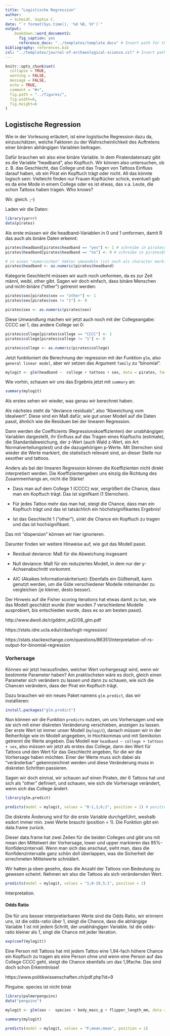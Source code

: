 ```yaml
---
title: "Logistische Regression"
author:
  - Schmidt, Sophie C.
date: "`r format(Sys.time(), '%d %B, %Y')`"
output: 
    bookdown::word_document2:
      fig_caption: yes
      reference_docx: "../templates/template.docx" # Insert path for the DOCX file
bibliography: references.bib
csl: "../templates/journal-of-archaeological-science.csl" # Insert path for the bib-style
---
```



```r
knitr::opts_chunk$set(
  collapse = TRUE,
  warning = FALSE,
  message = FALSE,
  echo = TRUE,
  comment = "#>",
  fig.path = "../figures/",
  fig.width=6, 
  fig.height=6
)
```


## Logistische Regression

Wie in der Vorlesung erläutert, ist eine logistische Regression dazu da, einzuschätzen, welche Faktoren zu der Wahrscheinlichkeit des Auftretens einer binären abhängigen Variablen beitragen.

Dafür brauchen wir also eine binäre Variable.
In dem Piratendatensatz gibt es die Variable "headband", also Kopftuch. Wir können also untersuchen, ob z. B. das Geschlecht, das College und das Tragen von Tattoos Einfluss darauf haben, ob ein Pirat ein Kopftuch trägt oder nicht. All das könnte logisch sein: Vielleicht finden nur Frauen Kopftücher schick, eventuell gab es da eine Mode in einem College oder es ist etwas, das v.a. Leute, die schon Tattoos haben tragen. Who knows? 

Wir. gleich. ;-)

Laden wir die Daten:

```r
library(yarrr)
data(pirates)
```

Als erste müssen wir die headband-Variablen in 0 und 1 umformen, damit R das auch als binäre Daten erkennt:
```r
pirates$headband[pirates$headband == "yes"] <- 1 # schreibe in pirates$headband, da wo in der Spalte headband "yes" steht, eine 1 hin
pirates$headband[pirates$headband == "no"] <- 0 # schreibe in pirates$headband, da wo in der Spalte headband "no" steht, eine 0 hin

# in einen "numerischen" Vektor umwandeln (ist noch als character markiert)
pirates$headband <- as.numeric(pirates$headband)
```

Kategorie Geschlecht müssen wir auch noch umformen, da es zur Zeit männl, weibl, other gibt. Sagen wir doch einfach, dass binäre Menschen und nicht-binäre ("other") getrennt werden:

```r
pirates$sex[pirates$sex == "other"] <- 1
pirates$sex[pirates$sex != "1"] <- 0

pirates$sex <- as.numeric(pirates$sex)

```

Diese Umwandlung machen wir jetzt auch noch mit der Collegeangabe:
CCCC sei 1, das andere College sei 0:
```r
pirates$college[pirates$college == "CCCC"] <- 1
pirates$college[pirates$college != "1"] <- 0

pirates$college <- as.numeric(pirates$college)

```




Jetzt funktioniert die Berechnung der regression mit der Funktion `glm`, also `general linear model`, aber wir setzen das Argument `family` zu "binomial".

```r
mylogit <- glm(headband ~  college + tattoos + sex, data = pirates, family = "binomial")
```

Wie vorhin, schauen wir uns das Ergebnis jetzt mit `summary` an:

```r
summary(mylogit)
```

Als erstes sehen wir wieder, was genau wir berechnet haben. 

Als nächstes steht da "deviance residuals", also "Abweichung vom Idealwert". Diese sind ein Maß dafür, wie gut unser Modell auf die Daten passt, ähnlich wie die Residuen bei der linearen Regression.

Dann werden die Coefficients (Regressionskoeffizienten) der unabhängigen Variablen dargestellt, ihr Einfluss auf das Tragen eines Kopftuchs (estimate), die Standardabweichung, der z-Wert (auch Wald z-Wert, ein Art Normalverteilungstest) und die dazugehörigen p-Werte. Mit Sternchen sind wieder die Werte markiert, die statistisch relevant sind, an dieser Stelle nur sexother und tattoos.

Anders als bei der linearen Regression können die Koeffizienten nicht direkt interpretiert werden. Die Koeffizientengeben uns einzig die Richtung des Zusammenhangs an, nicht die Stärke! 

 - Dass man auf dem College 1 (CCCC) war, vergrößert die Chance, dass man ein Kopftuch trägt. Das ist signifkant (1 Sternchen).
 
 - Für jedes Tattoo mehr das man hat, steigt die Chance, dass man ein Kopftuch trägt und das ist tatsächlich ein höchstsignifikantes Ergebnis!
 
 - Ist das Geschlecht 1 ("other"), sinkt die Chance ein Kopftuch zu tragen und das ist hochsignifikant.
 
 Das mit "dispersion" können wir hier ignorieren.

Darunter finden wir weitere Hinweise auf, wie gut das Modell passt. 

 - Residual deviance: Maß für die Abweichung insgesamt
 
 - Null deviance: Maß für ein reduziertes Modell, in dem nur der y-Achsenabschnitt vorkommt.
 
 - AIC (Akaikes Informationskriterium): Ebenfalls ein Güßtemaß, kann genutzt werden, um die Güte verschiedener Modelle miteinander zu vergleichen (je kleiner, desto besser).
 
Der Hinweis auf die Fisher scoring iterations hat etwas damit zu tun, wie das Modell geschätzt wurde (hier wurden 7 verschiedene Modelle ausprobiert, bis entschieden wurde, dass es so am besten passt).

http://www.dwoll.de/r/gddmr_ed2/08_glm.pdf 

https://stats.idre.ucla.edu/r/dae/logit-regression/ 

https://stats.stackexchange.com/questions/86351/interpretation-of-rs-output-for-binomial-regression

### Vorhersage
Können wir jetzt herausfinden, welcher Wert vorhergesagt wird, wenn wir bestimmte Parameter haben? Am praktischsten wäre es doch, gleich einen Parameter sich verändern zu lassen und dann zu schauen, wie sich die Chancen verändern, dass der Pirat ein Kopftuch trägt.

Dazu brauchen wir ein neues Paket namens `glm.predict`, das wir installieren:
```r
install.packages("glm.predict") 
```

Nun können wir die Funktion `predicts` nutzen, um uns Vorhersagen und wie sie sich mit einer diskreten Veränderung verschieben, anzeigen zu lassen. Der erste Wert ist immer unser Modell (`mylogit`), danach müssen wir in der Reihenfolge wie im Modell angegeben, in Hochkommas und mit Semikolon getrennt die Werte angeben. Das Modell war `headband ~ college + tattoos + sex`, also müssen wir jetzt als erstes das College, dann den Wert für Tattoos und den Wert für das Geschlecht angeben, für die wir die Vorhersage haben möchten. Einer der Werte muss sich dabei als "veränderbar" gekennzeichnet werden und diese Veränderung muss in diskreten Schritten passieren.  

Sagen wir doch einmal, wir schauen auf einen Piraten, der 6 Tattoos hat und sich als "other" definiert, und schauen, wie sich die Vorhersage verändert, wenn sich das College ändert. 
```r
library(glm.predict)

predicts(model = mylogit, values = "0-1,1;6;1", position = 1) # position = 1 bedeutet der erste Wert wird verändert

```
Die diskrete Änderung wird für die erste Variable durchgeführt, weshalb esdort immer min. zwei Werte braucht (position = 1). Die Funktion gibt ein data.frame zurück.

Dieser data.frame hat zwei Zeilen für die beiden Colleges und gibt uns mit mean den Mittelwert der Vorhersage, lower und upper markieren das 95%-Konfidenzintervall. Wenn man sich das anschaut, sieht man, dass die Konfidenzintervalle ganz schön doll überlappen, was die Sicherheit der errechmeten Mittelwerte schmälert. 

Wir hatten ja oben gesehn, dass die Anzahl der Tattoos von Bedeutung zu gewesen scheint. Nehmen wir also die Tattoos als sich verändernden Wert. 

```r
predicts(model = mylogit, values = "1;0-19,5;1", position = 2) 

```

Interpretation.


#### Odds Ratio

Die für uns besser interpretierbaren Werte sind die Odds Ratio, wir erinnern uns, ist die odds-ratio über 1, steigt die Chance, dass die abhängige Variable 1 ist mit jedem Schritt, der unabhängigen Variable. Ist die odds-ratio kleiner als 1, singt die Chance mit jeder Iteration.

```r
exp(coef(mylogit))

```

Eine Person mit Tattoos hat mit jedem Tattoo eine 1,94-fach höhere Chance ein Kopftuch zu tragen als eine Person ohne und wenn eine Person auf das College CCCC geht, steigt die Chance ebenfalls um das 1,9fache. Das sind doch schon Erkenntnisse!

https://www.politikwissenschaften.ch/pdf.php?id=9


Pinguine.
species ist nicht binär

```r
library(palmerpenguins)
data("penguins")

mylogit <- glm(sex ~  species + body_mass_g + flipper_length_mm, data = penguins, family = "binomial")

summary(mylogit)

predicts(model = mylogit, values = "F;mean;mean", position = 1) 

```


